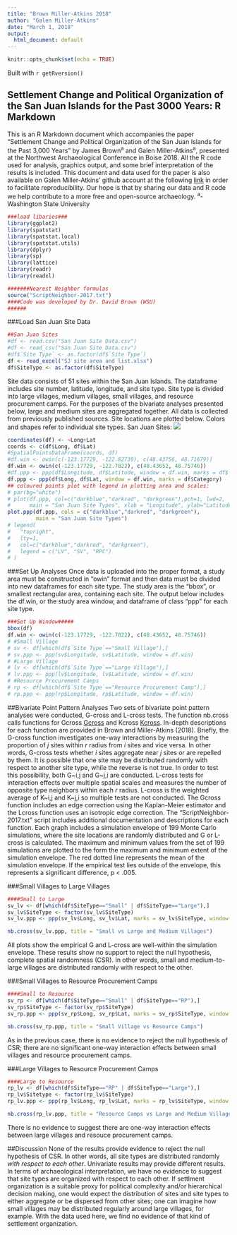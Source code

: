 ```yaml
---
title: "Brown Miller-Atkins 2018"
author: "Galen Miller-Atkins"
date: "March 1, 2018"
output:
  html_document: default
---
```


```r
knitr::opts_chunk$set(echo = TRUE)
```
Built with `r getRversion()`

## Settlement Change and Political Organization of the San Juan Islands for the Past 3000 Years: R Markdown

This is an R Markdown document which accompanies the paper "Settlement Change and Political Organization of the San Juan Islands for the Past 3,000 Years" by James Brown^a^ and Galen Miller-Atkins^a^, presented at the Northwest Archaeological Conference in Boise 2018. All the R code used for analysis, graphics output, and some brief interpretation of the results is included. This document and data used for the paper is also available on Galen Miller-Atkins' github account at the following [link](www.github.com/GMillerA) in order to facilitate reproducibility. Our hope is that by sharing our data and R code we help contribute to a more free and open-source archaeology. 
^a^-Washington State University

```r
###load libaries###
library(ggplot2)
library(spatstat)
library(spatstat.local)
library(spatstat.utils)
library(dplyr)
library(sp)
library(lattice)
library(readr)
library(readxl)
```

```r
#######Nearest Neighbor formulas
source("ScriptNeighbor-2017.txt") 
####Code was developed by Dr. David Brown (WSU)
######
```

###Load San Juan Site Data
```r
##San Juan Sites
#df <- read.csv("San Juan Site Data.csv")
#df <- read_csv("San Juan Site Data.csv")
#df$`Site Type` <- as.factor(df$`Site Type`)
df <- read_excel("SJ site area and list.xlsx")
df$SiteType <- as.factor(df$SiteType)
```

Site data consists of 51 sites within the San Juan Islands. The dataframe includes site number, latitude, longitude, and site type. Site type is divided into large villages, medium villages, small villages, and resource procurement camps. For the purposes of the bivariate analyses presented below, large and medium sites are aggregated together. All data is collected from previously published sources. Site locations are plotted below. Colors and shapes refer to individual site types. 
San Juan Sites: ![](Brown and Miller-atkins map.jpg) 

```r
coordinates(df) <- ~Long+Lat
coords <- c(df$Long, df$Lat)
#SpatialPointsDataFrame(coords, df)
#df.win <- owin(c(-123.17729, -122.82739), c(48.43756, 48.71679))
df.win <- owin(c(-123.17729, -122.7822), c(48.43652, 48.75746))
#df.ppp <- ppp(df$Longitude, df$Latitude, window = df.win, marks = df$`Site Type`)
df.ppp <- ppp(df$Long, df$Lat, window = df.win, marks = df$Category)
## coloured points plot with legend in plotting area and scales:
# par(bg="white")
# plot(df.ppp, col=c("darkblue","darkred", "darkgreen"),pch=1, lwd=2,
#      main = "San Juan Site Types", xlab = "Longitude", ylab="Latitude")
plot.ppp(df.ppp, cols = c("darkblue","darkred", "darkgreen"),
         main = "San Juan Site Types")
# legend(
#   "topright",
#   lty=1,
#   col=c("darkblue","darkred", "darkgreen"), 
#   legend = c("LV", "SV", "RPC")
# )
```

###Set Up Analyses
Once data is uploaded into the proper format, a study area must be constructed in "owin" format and then data must be divided into new dataframes for each site type. The study area is the "bbox", or smallest rectangular area, containing each site. The output below includes the df.win, or the study area window, and dataframe of class "ppp" for each site type. 

```r
###Set Up Window#####
bbox(df)
df.win <- owin(c(-123.17729, -122.7822), c(48.43652, 48.75746))
# #Small Village
# sv <- df[which(df$`Site Type`=="Small Village"),]
# sv.ppp <- ppp(sv$Longitude, sv$Latitude, window = df.win)
# #Large Village
# lv <- df[which(df$`Site Type`=="Large Village"),]
# lv.ppp <- ppp(lv$Longitude, lv$Latitude, window = df.win)
# #Resource Procurement Camps
# rp <- df[which(df$`Site Type`=="Resource Procurement Camp"),]
# rp.ppp <- ppp(rp$Longitude, rp$Latitude, window = df.win)
```

##Bivariate Point Pattern Analyses
Two sets of bivariate point pattern analyses were conducted, G-cross and L-cross tests. The function nb.cross calls functions for Gcross [Gcross](https://www.rdocumentation.org/packages/spatstat/versions/1.55-0/topics/Gcross) and Kcross [Kcross](https://www.rdocumentation.org/packages/spatstat/versions/1.55-0/topics/Kcross). In-depth descriptions for each function are provided in Brown and Miller-Atkins (2018). Briefly, the G-cross function investigates one-way interactions by measuring the proportion of *j* sites within *r* radius from *i* sites and vice versa. In other words, G-cross tests whether *i* sites aggregate near *j* sites or are repelled by them. It is possible that one site may be distributed randomly with respect to another site type, while the reverse is not true. In order to test this possibility, both G~i,j and G~j,i are conducted. L-cross tests for interaction effects over multiple spatial scales and measures the number of opposite type neighbors within each *r* radius. L-cross is the weighted average of K~i,j and K~j,i so multiple tests are not conducted. The Gcross function includes an edge correction using the Kaplan-Meier estimator and the Lcross function uses an isotropic edge correction. The "ScriptNeighbor-2017.txt" script includes additional documentation and descriptions for each function. 
Each graph includes a simulation envelope of 199 Monte Carlo simulations, where the site locations are randomly distributed and G or L-cross is calculated. The maximum and minimum values from the set of 199 simulations are plotted to the form the maximum and minimum extent of the simulation envelope. The red dotted line represents the mean of the simulation envelope. If the empirical test lies outside of the envelope, this represents a significant difference, p < .005. 

###Small Villages to Large Villages
```r
####Small to Large
sv_lv <- df[which(df$SiteType=="Small" | df$SiteType=="Large"),]
sv_lv$SiteType <- factor(sv_lv$SiteType)
sv_lv.ppp <- ppp(sv_lv$Long, sv_lv$Lat, marks = sv_lv$SiteType, window = df.win)

nb.cross(sv_lv.ppp, title = "Small vs Large and Medium Villages")
```


All plots show the empirical G and L-cross are well-within the simulation envelope. These results show no support to reject the null hypothesis, complete spatial randomness (CSR). In other words, small and medium-to-large villages are distributed randomly with respect to the other. 

###Small Villages to Resource Procurement Camps
```r
####Small to Resource
sv_rp <- df[which(df$SiteType=="Small" | df$SiteType=="RP"),]
sv_rp$SiteType <- factor(sv_rp$SiteType)
sv_rp.ppp <- ppp(sv_rp$Long, sv_rp$Lat, marks = sv_rp$SiteType, window = df.win)

nb.cross(sv_rp.ppp, title = "Small Village vs Resource Camps")
```


As in the previous case, there is no evidence to reject the null hypothesis of CSR; there are no significant one-way interaction effects between small villages and resource procurement camps. 

###Large Villages to Resource Procurement Camps
```r
####Large to Resource
rp_lv <- df[which(df$SiteType=="RP" | df$SiteType=="Large"),]
rp_lv$Sitetype <- factor(rp_lv$SiteType)
rp_lv.ppp <- ppp(rp_lv$Long, rp_lv$Lat, marks = rp_lv$SiteType, window = df.win)

nb.cross(rp_lv.ppp, title = "Resource Camps vs Large and Medium Villages")
```


There is no evidence to suggest there are one-way interaction effects between large villages and resouce procurement camps. 


##Discussion
None of the results provide evidence to reject the null hypothesis of CSR. In other words, all site types are distributed randomly *with respect to each other*. Univariate results may provide different results. In terms of archaeological interpretation, we have no evidence to suggest that site types are organized with respect to each other. If settlment organization is a suitable proxy for political complexity and/or hierarchical decision making, one would expect the distribution of sites and site types to either aggregate or be dispersed from other sites; one can imagine how small villages may be distributed regularly around large villages, for example. With the data used here, we find no evidence of that kind of settlement organization.  






